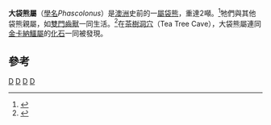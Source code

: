 {{Automatic Taxobox
| taxon = Phascolonus
| authority = [[理查·歐文|Owen]], 1872
| image = Phascolonus.jpg
| subdivision_ranks = [[種|種]]
| subdivision = 
* ''P. gigas''
* ''P. lemleyi''
}}

'''大袋熊屬'''（[[學名|學名]]''Phascolonus''）是[[澳洲|澳洲]]史前的一[[屬|屬]][[袋熊|袋熊]]，重達2噸。<ref>{{Cite journal en|author=Rio Tinto|title=Resurrection of the Lion King - An extraordinary discovery in a remote network of caves on Australia's vast Nullarbor Plain is providing valuable insight into life in primaeval times|url=http://www.riotinto.com/library/reviewmagazine/64/article4-2.aspx|journal=Review|volume=64|date=December 2002|access-date=2009-10-09|archive-date=2006-09-21|archive-url=https://web.archive.org/web/20060921165919/http://www.riotinto.com/library/reviewmagazine/64/article4-2.aspx|dead-url=yes}}</ref>牠們與其他袋熊親屬，如[[雙門齒獸|雙門齒獸]]一同生活。<ref>{{Cite web|author=Museum Victoria Australia|url=http://www.museum.vic.gov.au/dinosaurs/lifetime-modern.html|title=The rise of the modern fauna and flora|accessdate=2009-10-09|archive-url=https://web.archive.org/web/20071013092821/http://www.museum.vic.gov.au/dinosaurs/lifetime-modern.html|archive-date=2007-10-13|dead-url=yes}}</ref>在[[茶樹洞穴|茶樹洞穴]]（Tea Tree Cave），大袋熊屬連同[[金卡納鱷屬|金卡納鱷屬]]的[[化石|化石]]一同被發現。

== 參考 ==
{{reflist}}
{{袋熊亞目}}
{{Taxonbar}}
[[Category:澳大利亞哺乳動物|D]]
[[Category:袋熊科|D]]
[[Category:澳大利亞史前哺乳動物|D]]
[[Category:_1827年描述的分类群|D]]